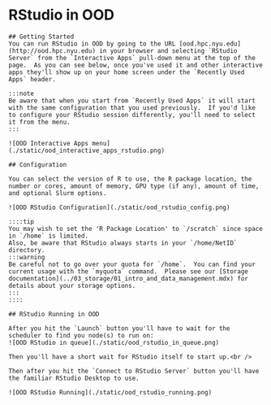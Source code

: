# RStudio in OOD

```
## Getting Started
You can run RStudio in OOD by going to the URL [ood.hpc.nyu.edu](http://ood.hpc.nyu.edu) in your browser and selecting `RStudio Server` from the `Interactive Apps` pull-down menu at the top of the page.  As you can see below, once you've used it and other interactive apps they'll show up on your home screen under the `Recently Used Apps` header.

:::note
Be aware that when you start from `Recently Used Apps` it will start with the same configuration that you used previously.  If you'd like to configure your RStudio session differently, you'll need to select it from the menu.
:::

![OOD Interactive Apps menu](./static/ood_interactive_apps_rstudio.png)

## Configuration

You can select the version of R to use, the R package location, the number or cores, amount of memory, GPU type (if any), amount of time, and optional Slurm options.

![OOD RStudio Configuration](./static/ood_rstudio_config.png)

::::tip
You may wish to set the 'R Package Location' to `/scratch` since space in `/home` is limited.
Also, be aware that RStudio always starts in your `/home/NetID` directory.
:::warning
Be careful not to go over your quota for `/home`.  You can find your current usage with the `myquota` command.  Please see our [Storage documentation](../03_storage/01_intro_and_data_management.mdx) for details about your storage options.
:::
::::

## RStudio Running in OOD

After you hit the `Launch` button you'll have to wait for the scheduler to find you node(s) to run on:
![OOD RStudio in queue](./static/ood_rstudio_in_queue.png)

Then you'll have a short wait for RStudio itself to start up.<br />

Then after you hit the `Connect to RStudio Server` button you'll have the familiar RStudio Desktop to use.

![OOD RStudio Running](./static/ood_rstudio_running.png)
```